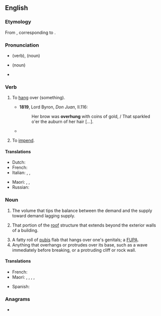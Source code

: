 ==English==

===Etymology===
From {{inh|en|ang|oferhangan}}, corresponding to {{prefix|en|over|hang}}.

===Pronunciation===
* {{a|UK}} {{IPA|en|/əʊvəˈhaŋ/}} (verb), {{IPA|en|/ˈəʊvəhaŋ/}} (noun)
* {{a|US}} {{IPA|en|/ˈoʊvəɹˌhæŋ/}} (noun)
* {{audio|en|en-us-overhang.ogg|Audio (US)}}

===Verb===
{{en-verb|overhangs|overhanging|overhung|past2=overhanged}}

# {{lb|en|transitive}} To [[hang]] over (something).
#* '''1819''', Lord Byron, ''Don Juan'', II.116:
#*: Her brow was '''overhung''' with coins of gold, / That sparkled o'er the auburn of her hair [...].
#* {{quote-book|en|year=2012  |title=Freedom...At Last! |author=Edwin Labre, ‎Solly Border |page=37 |ISBN=|passage=At that time, the upper part of the tower '''overhanged''' its base by about fourteen feet.}}
# {{lb|en|intransitive}} To [[impend]].

====Translations====
{{trans-top|hang over, as an ornament}}
* Dutch: {{t+|nl|overhangen}}
* French: {{t+|fr|surplomber}}
* Italian: {{t+|it|aggettare}}, {{t+|it|sporgere}}, {{t|it|sportare}}
{{trans-mid}}
* Maori: {{t|mi|tauwhare}}, {{t|mi|tauwharewhare}}, {{t|mi|wharewhare}}
* Russian: {{t+|ru|нависа́ть|impf}}
{{trans-bottom}}

===Noun===
{{en-noun}}

# {{lb|en|economics}} The volume that tips the balance between the demand and the supply toward demand lagging supply.
# {{lb|en|architecture}} That portion of the [[roof]] structure that extends beyond the exterior walls of a building.
# A fatty roll of [[pubis]] flab that hangs over one's genitals; a [[FUPA]].
# Anything that overhangs or protrudes over its base, such as a wave immediately before breaking, or a protruding cliff or rock wall.

====Translations====
{{trans-top|anything that overhangs}}
* French: {{q|protruding rock wall}} {{t+|fr|surplomb|m}}
* Maori: {{t|mi|wharenga}}, {{t|mi|tauwharenga}}, {{t|mi|tauwharewharenga}}, {{t|mi|wharewharenga}}, {{t|mi|tīarearetanga}}
{{trans-mid}}
* Spanish: {{t+|es|protuberancia|f}}
{{trans-bottom}}

===Anagrams===
* {{anagrams|en|a=aeghnorv|hang over|hangover}}